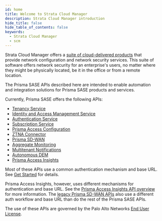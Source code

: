 ```yaml
---
id: home
title: Welcome to Strata Cloud Manager
description: Strata Cloud Manager introduction
hide_title: false
hide_table_of_contents: false
keywords:
  - Strata Cloud Manager
  - scm
---
```


Strata Cloud Manager offers a [suite of cloud-delivered products](https://docs.paloaltonetworks.com/strata-cloud-manager)
that provide network configuration and network
security services. This suite of software offers network security for an enterprise's users, no
matter where they might be physically located, be it in the office or from a remote location.

The Prisma SASE APIs described here are intended to enable automation and integration solutions for
Prisma SASE products and services.

Currently, Prisma SASE offers the following APIs:

- [Tenancy Service](/scm/api/tenancy/tenancy-api)
- [Identity and Access Management Service](/scm/api/iam/iam-api)
- [Authentication Service](/scm/api/auth/auth-api)
- [Subscription Service](/scm/api/subscription/subscription-api)
- [Prisma Access Configuration](/access/docs/prisma-access-config)
- [ZTNA Connector](/access/api/ztna/ztna-connector-apis/)
- [Prisma SD-WAN](/sdwan/docs)
- [Aggregate Monitoring](/scm/docs/mt-monitor)
- [Multitenant Notifications](/scm/api/mt-notifications)
- [Autonomous DEM](/access/docs/adem)
- [Prisma Access Insights](/access/docs/insights)

Most of these APIs use a common authentication mechanism and base URL. See [Get Started](/scm/docs/getstarted) for details.

Prisma Access Insights, however, uses different mechanisms for authentication and base URL. See the
[Prisma Access Insights API overview](/access/docs/insights) for more information.
The [legacy Prisma SD-WAN APIs](/sdwan/docs)
also use a different auth workflow and base URL than do the rest of the Prisma
SASE APIs.

The use of these APIs are governed by the Palo Alto Networks
[End User License](https://www.paloaltonetworks.com/content/dam/pan/en_US/assets/pdf/legal/palo-alto-networks-end-user-license-agreement-eula.pdf).
